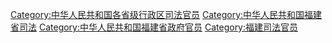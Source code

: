 [[Category:中华人民共和国各省级行政区司法官员|Category:中华人民共和国各省级行政区司法官员]]
[[Category:中华人民共和国福建省司法|Category:中华人民共和国福建省司法]]
[[Category:中华人民共和国福建省政府官员|Category:中华人民共和国福建省政府官员]]
[[Category:福建司法官员|Category:福建司法官员]]